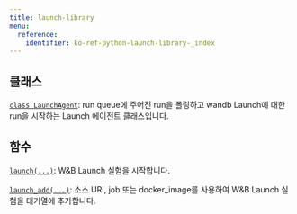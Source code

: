 ```yaml
---
title: launch-library
menu:
  reference:
    identifier: ko-ref-python-launch-library-_index
---
```


## 클래스

[`class LaunchAgent`](/ko/ref/python/launch-library/launchagent/): run queue에 주어진 run을 폴링하고 wandb Launch에 대한 run을 시작하는 Launch 에이전트 클래스입니다.

## 함수

[`launch(...)`](/ko/ref/python/launch-library/launch/): W&B Launch 실험을 시작합니다.

[`launch_add(...)`](/ko/ref/python/launch-library/launch_add/): 소스 URI, job 또는 docker_image를 사용하여 W&B Launch 실험을 대기열에 추가합니다.
